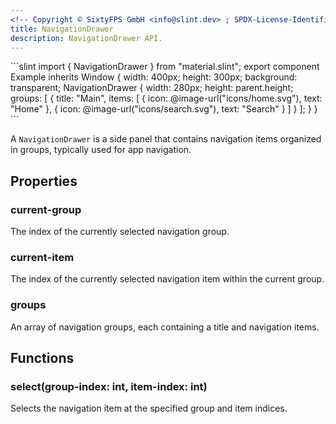 ```yaml
---
<!-- Copyright © SixtyFPS GmbH <info@slint.dev> ; SPDX-License-Identifier: MIT -->
title: NavigationDrawer
description: NavigationDrawer API.
---
```



<CodeSnippetMD imagePath="/src/assets/generated/navigationdrawer.png" scale="3" imageWidth="300" imageHeight="200" imageAlt="">
```slint
import { NavigationDrawer } from "material.slint";
export component Example inherits Window {
    width: 400px;
    height: 300px;
    background: transparent;
    NavigationDrawer {
        width: 280px;
        height: parent.height;
        groups: [
            {
                title: "Main",
                items: [
                    { icon: @image-url("icons/home.svg"), text: "Home" },
                    { icon: @image-url("icons/search.svg"), text: "Search" }
                ]
            }
        ];
    }
}
```
</CodeSnippetMD>

A `NavigationDrawer` is a side panel that contains navigation items organized in groups, typically used for app navigation.

## Properties

### current-group
<SlintProperty propName="current-group" typeName="int" propertyVisibility="in-out">
The index of the currently selected navigation group.
</SlintProperty>

### current-item
<SlintProperty propName="current-item" typeName="int" propertyVisibility="in-out">
The index of the currently selected navigation item within the current group.
</SlintProperty>

### groups
<SlintProperty propName="groups" typeName="[struct]" structName="NavigationGroup">
An array of navigation groups, each containing a title and navigation items.
</SlintProperty>

## Functions

### select(group-index: int, item-index: int)
Selects the navigation item at the specified group and item indices.
